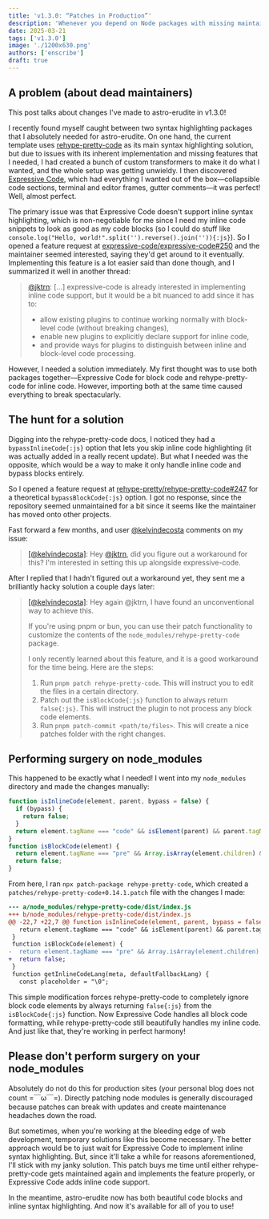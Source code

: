 ```yaml
---
title: 'v1.3.0: “Patches in Production”'
description: 'Whenever you depend on Node packages with missing maintainers, patching becomes a necessary evil.'
date: 2025-03-21
tags: ['v1.3.0']
image: './1200x630.png'
authors: ['enscribe']
draft: true
---
```


## A problem (about dead maintainers)

This post talks about changes I've made to astro-erudite in v1.3.0!

I recently found myself caught between two syntax highlighting packages that I absolutely needed for astro-erudite. On one hand, the current template uses [rehype-pretty-code](https://rehype-pretty.pages.dev/) as its main syntax highlighting solution, but due to issues with its inherent implementation and missing features that I needed, I had created a bunch of custom transformers to make it do what I wanted, and the whole setup was getting unwieldy. I then discovered [Expressive Code](https://expressive-code.com/), which had everything I wanted out of the box—collapsible code sections, terminal and editor frames, gutter comments—it was perfect! Well, almost perfect.

The primary issue was that Expressive Code doesn't support inline syntax highlighting, which is non-negotiable for me since I need my inline code snippets to look as good as my code blocks (so I could do stuff like `console.log("Hello, world!".split('').reverse().join('')){:js}`). So I opened a feature request at [expressive-code/expressive-code#250](https://github.com/expressive-code/expressive-code/issues/250) and the maintainer seemed interested, saying they'd get around to it eventually. Implementing this feature is a lot easier said than done though, and I summarized it well in another thread:

> [@jktrn](https://github.com/rehype-pretty/rehype-pretty-code/issues/247#issuecomment-2619869436): [...] expressive-code is already interested in implementing inline code support, but it would be a bit nuanced to add since it has to:
> 
> - allow existing plugins to continue working normally with block-level code (without breaking changes),
> - enable new plugins to explicitly declare support for inline code,
> - and provide ways for plugins to distinguish between inline and block-level code processing.

However, I needed a solution immediately. My first thought was to use both packages together—Expressive Code for block code and rehype-pretty-code for inline code. However, importing both at the same time caused everything to break spectacularly.

## The hunt for a solution

Digging into the rehype-pretty-code docs, I noticed they had a `bypassInlineCode{:js}` option that lets you skip inline code highlighting (it was actually added in a really recent update). But what I needed was the opposite, which would be a way to make it only handle inline code and bypass blocks entirely.

So I opened a feature request at [rehype-pretty/rehype-pretty-code#247](https://github.com/rehype-pretty/rehype-pretty-code/issues/247) for a theoretical `bypassBlockCode{:js}` option. I got no response, since the repository seemed unmaintained for a bit since it seems like the maintainer has moved onto other projects.

Fast forward a few months, and user [@kelvindecosta](https://github.com/kelvindecosta) comments on my issue:

> [[@kelvindecosta]](https://github.com/rehype-pretty/rehype-pretty-code/issues/247#issuecomment-2610536000): Hey [@jktrn](https://github.com/jktrn), did you figure out a workaround for this? I'm interested in setting this up alongside expressive-code.

After I replied that I hadn't figured out a workaround yet, they sent me a brilliantly hacky solution a couple days later:

> [[@kelvindecosta]](https://github.com/rehype-pretty/rehype-pretty-code/issues/247#issuecomment-2619666231): Hey again @jktrn, I have found an unconventional way to achieve this.
> 
> If you're using pnpm or bun, you can use their patch functionality to customize the contents of the `node_modules/rehype-pretty-code` package.
> 
> I only recently learned about this feature, and it is a good workaround for the time being. Here are the steps:
> 
> 1. Run `pnpm patch rehype-pretty-code`. This will instruct you to edit the files in a certain directory.
> 2. Patch out the `isBlockCode{:js}` function to always return `false{:js}`. This will instruct the plugin to not process any block code elements.
> 3. Run `pnpm patch-commit <path/to/files>`. This will create a nice patches folder with the right changes.

## Performing surgery on node_modules

This happened to be exactly what I needed! I went into my `node_modules` directory and made the changes manually:

```js title="node_modules⠀›⠀rehype-pretty-code⠀›⠀dist⠀›⠀index.js" startLineNumber=18 ins={9} del={8}
function isInlineCode(element, parent, bypass = false) {
  if (bypass) {
    return false;
  }
  return element.tagName === "code" && isElement(parent) && parent.tagName !== "pre" || element.tagName === "inlineCode";
}
function isBlockCode(element) {
  return element.tagName === "pre" && Array.isArray(element.children) && element.children.length === 1 && isElement(element.children[0]) && element.children[0].tagName === "code";
  return false;
}
```

From here, I ran `npx patch-package rehype-pretty-code`, which created a `patches/rehype-pretty-code+0.14.1.patch` file with the changes I made:

```diff title="patches⠀›⠀rehype-pretty-code+0.14.1.patch"
--- a/node_modules/rehype-pretty-code/dist/index.js
+++ b/node_modules/rehype-pretty-code/dist/index.js
@@ -22,7 +22,7 @@ function isInlineCode(element, parent, bypass = false) {
   return element.tagName === "code" && isElement(parent) && parent.tagName !== "pre" || element.tagName === "inlineCode";
 }
 function isBlockCode(element) {
-  return element.tagName === "pre" && Array.isArray(element.children) && element.children.length === 1 && isElement(element.children[0]) && element.children[0].tagName === "code";
+  return false;
 }
 function getInlineCodeLang(meta, defaultFallbackLang) {
   const placeholder = "\0";
```

This simple modification forces rehype-pretty-code to completely ignore block code elements by always returning `false{:js}` from the `isBlockCode{:js}` function. Now Expressive Code handles all block code formatting, while rehype-pretty-code still beautifully handles my inline code. And just like that, they're working in perfect harmony!

## Please don't perform surgery on your node_modules

Absolutely do not do this for production sites (your personal blog does not count =￣ω￣=). Directly patching node modules is generally discouraged because patches can break with updates and create maintenance headaches down the road.

But sometimes, when you're working at the bleeding edge of web development, temporary solutions like this become necessary. The better approach would be to just wait for Expressive Code to implement inline syntax highlighting. But, since it'll take a while for reasons aforementioned, I'll stick with my janky solution. This patch buys me time until either rehype-pretty-code gets maintained again and implements the feature properly, or Expressive Code adds inline code support.

In the meantime, astro-erudite now has both beautiful code blocks and inline syntax highlighting. And now it's available for all of you to use!